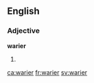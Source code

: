 ==English==

===Adjective===
'''warier'''

# {{en-comparative of|wary}}

[[ca:warier]]
[[fr:warier]]
[[sv:warier]]